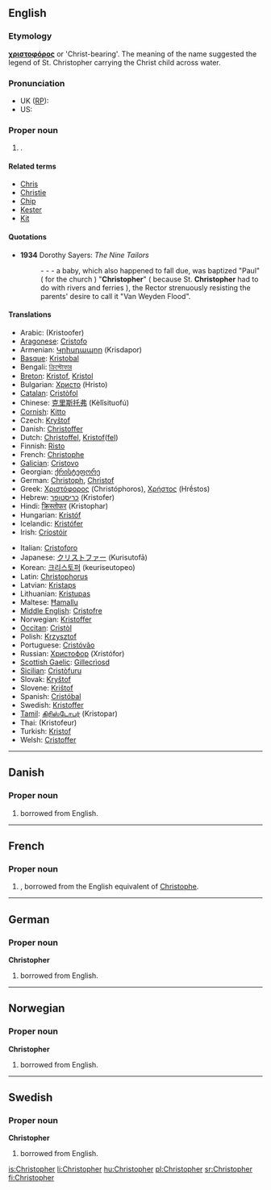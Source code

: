 {{wikipedia}}
==English==

===Etymology===
{{AGr.}} '''[[χριστοφόρος]]''' or 'Christ-bearing'. The meaning of the name suggested the legend of St. Christopher carrying the Christ child across water.

===Pronunciation===
* UK ([[w:Received Pronunciation|RP]]): {{IPA|/ˈkɹɪs.tə.fə/}}
* US: {{IPA|/ˈkɹɪs.tə.fɚ/}}

===Proper noun===
{{en-proper noun}}

# {{given name|male|from=Ancient Greek|}}.

====Related terms====
* [[Chris]]
* [[Christie]]
* [[Chip]]
* [[Kester]]
* [[Kit]]

====Quotations====
*'''1934''' Dorothy Sayers: ''The Nine Tailors''
*:- - - a baby, which also happened to fall due, was baptized "Paul" ( for the church ) "'''Christopher'''" ( because St. '''Christopher''' had to do with rivers and ferries ), the Rector strenuously resisting the parents' desire to call it "Van Weyden Flood".

====Translations====
{{trans-top|a male given name}}
* Arabic: {{Arab|[[كريستوفر]]}} (Kristoofer)
* [[Aragonese]]: [[Cristofo]]
* Armenian: [[Կրիսդապոր]] (Krisdapor)
* [[Basque]]: [[Kristobal]]
* Bengali: [[ক্রিস্টোফার]]
* [[Breton]]: [[Kristof]], [[Kristol]]
* Bulgarian: [[Христо]] (Hristo)
* [[Catalan]]: [[Cristòfol]]
* Chinese: [[克里斯托弗]] (Kèlǐsituofú)
* [[Cornish]]: [[Kitto]]
* Czech: [[Kryštof]]
* Danish: [[Christoffer]]
* Dutch: [[Christoffel]], [[Kristof]]([[Kristoffel|fel]])
* Finnish: [[Risto]]
* French: [[Christophe]]
* [[Galician]]: [[Cristovo]]
* Georgian: [[ქრისტეფორე]]
* German: [[Christoph]], [[Christof]]
* Greek: [[Χριστόφορος]] (Christóphoros), [[Χρήστος]] (Hrḗstos)
* Hebrew: [[כריסטופר]] (Kristofer)
* Hindi: [[क्रिस्तोफर]] (Kristophar)
* Hungarian: [[Kristóf]]
* Icelandic: [[Kristófer]]
* Irish: [[Críostóir]]
{{trans-mid}}
* Italian: [[Cristoforo]]
* Japanese: [[クリストファー]] (Kurisutofā)
* Korean: [[크리스토퍼]] (keuriseutopeo)
* Latin: [[Christophorus]]
* Latvian: [[Kristaps]]
* Lithuanian: [[Kristupas]]
* Maltese: [[Ħamallu]]
* [[Middle English]]: [[Cristofre]]
* Norwegian: [[Kristoffer]]
* [[Occitan]]: [[Cristòl]]
* Polish: [[Krzysztof]]
* Portuguese: [[Cristóvão]]
* Russian: [[Христофор]] (Xristófor)
* [[Scottish Gaelic]]: [[Gillecrìosd]]
* [[Sicilian]]: [[Cristòfuru]]
* Slovak: [[Kryštof]]
* Slovene: [[Krištof]]
* Spanish: [[Cristóbal]]
* Swedish: [[Kristoffer]]
* [[Tamil]]: [[கிரிஸ்டோபர்]] (Kristopar)
* Thai: {{Thai|[[คริสโตเฟอร์]]}} (Kristofeur)
* Turkish: [[Kristof]]
* Welsh: [[Cristoffer]]
{{trans-bottom}}

----

==Danish==

===Proper noun===
{{infl|da|proper noun}}

# {{given name|male|lang=da}} borrowed from English.

----

==French==

===Proper noun===
{{infl|fr|proper noun}}

# {{given name|male|lang=fr}}, borrowed from  the English equivalent of [[Christophe]].

----

==German==

===Proper noun===
'''Christopher'''

# {{given name|male|lang=de}} borrowed from English.

----

==Norwegian==

===Proper noun===
'''Christopher'''

# {{given name|male|lang=no}} borrowed from English.

----

==Swedish==

===Proper noun===
'''Christopher'''

# {{given name|male|lang=sv}} borrowed from English.

[[is:Christopher]]
[[li:Christopher]]
[[hu:Christopher]]
[[pl:Christopher]]
[[sr:Christopher]]
[[fi:Christopher]]